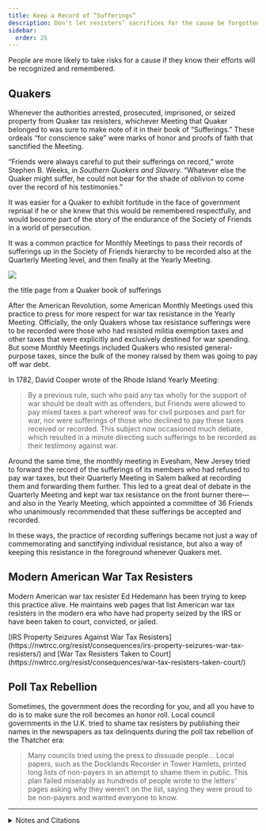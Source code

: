 ```yaml
---
title: Keep a Record of “Sufferings”
description: Don’t let resisters’ sacrifices for the cause be forgotten.
sidebar:
  order: 25
---
```


People are more likely to take risks for a cause if they know their efforts will be recognized and remembered.

## <Badge text="Example" size="medium" /> Quakers

Whenever the authorities arrested, prosecuted, imprisoned, or seized property from Quaker tax resisters, whichever Meeting that Quaker belonged to was sure to make note of it in their book of “Sufferings.”
These ordeals “for conscience sake” were marks of honor and proofs of faith that sanctified the Meeting.

“Friends were always careful to put their sufferings on record,” wrote Stephen B. Weeks, in <i>Southern Quakers and Slavery</i>.
“Whatever else the Quaker might suffer, he could not bear for the shade of oblivion to come over the record of his testimonies.”

It was easier for a Quaker to exhibit fortitude in the face of government reprisal if he or she knew that this would be remembered respectfully, and would become part of the story of the endurance of the Society of Friends in a world of persecution.

It was a common practice for Monthly Meetings to pass their records of sufferings up in the Society of Friends hierarchy to be recorded also at the Quarterly Meeting level, and then finally at the Yearly Meeting.

![](../../../assets/account-of-sufferings.gif)
<figcaption>the title page from a Quaker book of sufferings</figcaption>

After the American Revolution, some American Monthly Meetings used this practice to press for more respect for war tax resistance in the Yearly Meeting.
Officially, the only Quakers whose tax resistance sufferings were to be recorded were those who had resisted militia exemption taxes and other taxes that were explicitly and exclusively destined for war spending.
But some Monthly Meetings included Quakers who resisted general-purpose taxes, since the bulk of the money raised by them was going to pay off war debt.

In 1782, David Cooper wrote of the Rhode Island Yearly Meeting:

> By a previous rule, such who paid any tax wholly for the support of war should be dealt with as offenders, but Friends were allowed to pay mixed taxes a part whereof was for civil purposes and part for war, nor were sufferings of those who declined to pay these taxes received or recorded.
> This subject now occasioned much debate, which resulted in a minute directing such sufferings to be recorded as their testimony against war.

Around the same time, the monthly meeting in Evesham, New Jersey tried to forward the record of the sufferings of its members who had refused to pay war taxes, but their Quarterly Meeting in Salem balked at recording them and forwarding them further.
This led to a great deal of debate in the Quarterly Meeting and kept war tax resistance on the front burner there—and also in the Yearly Meeting, which appointed a committee of 36 Friends who unanimously recommended that these sufferings be accepted and recorded.

In these ways, the practice of recording sufferings became not just a way of commemorating and sanctifying individual resistance, but also a way of keeping this resistance in the foreground whenever Quakers met.

## <Badge text="Example" size="medium" /> Modern American War Tax Resisters

Modern American war tax resister Ed Hedemann has been trying to keep this practice alive.
He maintains web pages that list American war tax resisters in the modern era who have had property seized by the IRS or have been taken to court, convicted, or jailed.

<Aside type="tip" title="Links">
[IRS Property Seizures Against War Tax Resisters](https://nwtrcc.org/resist/consequences/irs-property-seizures-war-tax-resisters/) and [War Tax Resisters Taken to Court](https://nwtrcc.org/resist/consequences/war-tax-resisters-taken-court/)
</Aside>

## <Badge text="Example" size="medium" /> Poll Tax Rebellion

Sometimes, the government does the recording for you, and all you have to do is to make sure the roll becomes an honor roll.
Local council governments in the U.K. tried to shame tax resisters by publishing their names in the newspapers as tax delinquents during the poll tax rebellion of the Thatcher era:

> Many councils tried using the press to dissuade people…
> Local papers, such as the Docklands Recorder in Tower Hamlets, printed long lists of non-payers in an attempt to shame them in public.
> This plan failed miserably as hundreds of people wrote to the letters’ pages asking why they weren’t on the list, saying they were proud to be non-payers and wanted everyone to know.

<hr />

<details>
<summary>Notes and Citations</summary>

* Weeks, Stephen B. <i>Southern Quakers and Slavery</i> (1896), [p. 171](https://archive.org/details/southernquakerss00week/page/171/mode/1up)
* Cooper, David “Some Declined to Pay Mixed Taxes” <i>American Quaker War Tax Resistance</i>, 2nd. ed. (2011), p. 200
* Cooper, David “For the Testimony of Truth” <i>American Quaker War Tax Resistance</i>, 2nd. ed. (2011), pp. 216–17
* Burns, Danny <i>Poll Tax Rebellion</i> AK Press (1992), p. 146

</details>
